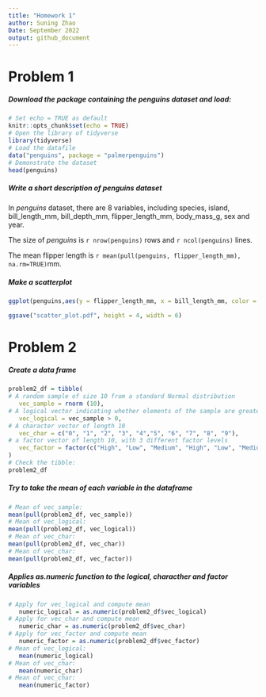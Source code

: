 ```yaml
---
title: "Homework 1"
author: Suning Zhao
Date: September 2022
output: github_document
---
```


# Problem 1
##### Download the package containing the penguins dataset and load:

```r
# Set echo = TRUE as default
knitr::opts_chunk$set(echo = TRUE)
# Open the library of tidyverse
library(tidyverse)
# Load the datafile
data("penguins", package = "palmerpenguins")
# Demonstrate the dataset
head(penguins)

```

##### Write a short description of penguins dataset

In _penguins_ dataset, there are 8 variables, including species, island, bill_length_mm, bill_depth_mm, flipper_length_mm, body_mass_g, sex and year.

The size of _penguins_ is `r nrow(penguins)` rows and `r ncol(penguins)` lines.

The mean flipper length is `r mean(pull(penguins, flipper_length_mm), na.rm=TRUE)`mm.


##### Make a scatterplot

```r
ggplot(penguins,aes(y = flipper_length_mm, x = bill_length_mm, color = species)) + geom_point()

ggsave("scatter_plot.pdf", height = 4, width = 6)

```

# Problem 2

##### Create a data frame

```r
problem2_df = tibble(
# A random sample of size 10 from a standard Normal distribution
   vec_sample = rnorm (10),
# A logical vector indicating whether elements of the sample are greater than 0
   vec_logical = vec_sample > 0,
# A character vector of length 10
   vec_char = c("0", "1", "2", "3", "4","5", "6", "7", "8", "9"),
# a factor vector of length 10, with 3 different factor levels
   vec_factor = factor(c("High", "Low", "Medium", "High", "Low", "Medium","High", "Low", "Medium","Low"))
)
# Check the tibble:
problem2_df
```

##### Try to take the mean of each variable in the dataframe

```r
# Mean of vec_sample:
mean(pull(problem2_df, vec_sample))
# Mean of vec_logical:
mean(pull(problem2_df, vec_logical))
# Mean of vec_char:
mean(pull(problem2_df, vec_char))
# Mean of vec_char:
mean(pull(problem2_df, vec_factor))
```

##### Applies as.numeric function to the logical, characther and factor variables
```r
# Apply for vec_logical and compute mean
   numeric_logical = as.numeric(problem2_df$vec_logical)
# Apply for vec_char and compute mean
   numeric_char = as.numeric(problem2_df$vec_char)
# Apply for vec_factor and compute mean
   numeric_factor = as.numeric(problem2_df$vec_factor)  
# Mean of vec_logical:
   mean(numeric_logical)
# Mean of vec_char:
   mean(numeric_char)
# Mean of vec_char:
   mean(numeric_factor)
```


